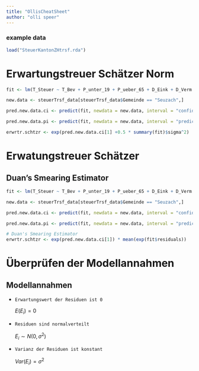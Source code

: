 ```yaml
---
title: "OllisCheatSheet"
author: "olli speer"
---
```

### example data

```r
load("SteuerKantonZHtrsf.rda")
```



# Erwartungstreuer Schätzer Norm
```r
fit <- lm(T_Steuer ~ T_Bev + P_unter_19 + P_ueber_65 + D_Eink + D_Verm + P_Siedfl, data = steuerTrsf_data)

new.data <- steuerTrsf_data[steuerTrsf_data$Gemeinde == "Seuzach",]

pred.new.data.ci <- predict(fit, newdata = new.data, interval = "confidence")

pred.new.data.pi <- predict(fit, newdata = new.data, interval = "prediction")

erwrtr.schtzr <- exp(pred.new.data.ci[1] +0.5 * summary(fit)$sigma^2)

```

# Erwatungstreuer Schätzer
## Duan's Smearing Estimator

```r
fit <- lm(T_Steuer ~ T_Bev + P_unter_19 + P_ueber_65 + D_Eink + D_Verm + P_Siedfl, data = steuerTrsf_data)

new.data <- steuerTrsf_data[steuerTrsf_data$Gemeinde == "Seuzach",]

pred.new.data.ci <- predict(fit, newdata = new.data, interval = "confidence")

pred.new.data.pi <- predict(fit, newdata = new.data, interval = "prediction")

# Duan's Smearing Estimator
erwrtr.schtzr <- exp(pred.new.data.ci[1]) * mean(exp(fit$residuals))

```

# Überprüfen der Modellannahmen
## Modellannahmen

-     Erwartungswert der Residuen ist 0
$E(E_i) = 0$

-     Residuen sind normalverteilt
$E_i \sim N(0, \sigma^2)$

-     Varianz der Residuen ist konstant
$Var(E_i) = \sigma^2$


